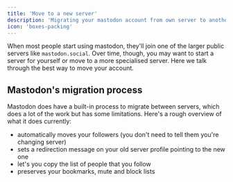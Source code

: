 ```yaml
---
title: 'Move to a new server'
description: 'Migrating your mastodon account from own server to another'
icon: 'boxes-packing'
---
```


When most people start using mastodon, they'll join one of the larger public servers like `mastodon.social`. Over time, though, you may want to start a server for yourself or move to a more specialised server. Here we talk through the best way to move your account.

## Mastodon's migration process

Mastodon does have a built-in process to migrate between servers, which does a lot of the work but has some limitations. Here's a rough overview of what it does currently:

* automatically moves your followers (you don't need to tell them you're changing server)
* sets a redirection message on your old server profile pointing to the new one
* let's you copy the list of people that you follow
* preserves your bookmarks, mute and block lists


